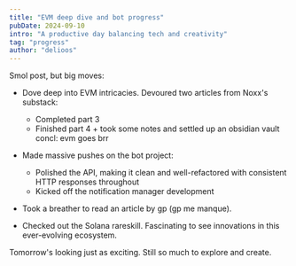 ```yaml
---
title: "EVM deep dive and bot progress"
pubDate: 2024-09-10
intro: "A productive day balancing tech and creativity"
tag: "progress"
author: "delioos"
---
```


Smol post, but big moves:

- Dove deep into EVM intricacies. Devoured two articles from Noxx's substack:
  - Completed part 3
  - Finished part 4 + took some notes and settled up an obsidian vault
  concl: evm goes brr

- Made massive pushes on the bot project:
  - Polished the API, making it clean and well-refactored with consistent HTTP responses throughout
  - Kicked off the notification manager development

- Took a breather to read an article by gp (gp me manque). 

- Checked out the Solana rareskill. Fascinating to see innovations in this ever-evolving ecosystem.


Tomorrow's looking just as exciting. Still so much to explore and create.

